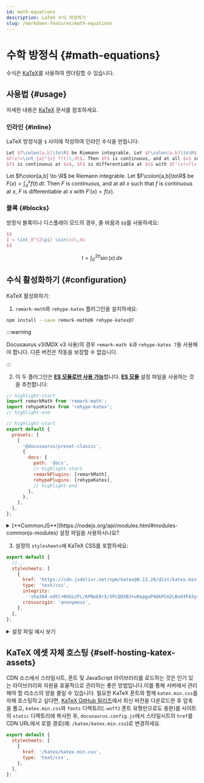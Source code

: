 ```yaml
---
id: math-equations
description: LaTeX 수식 작성하기
slug: /markdown-features/math-equations
---
```


# 수학 방정식 {#math-equations}


수식은 [KaTeX](https://katex.org)를 사용하여 렌더링할 수 있습니다.

## 사용법 {#usage}

자세한 내용은 [KaTeX](https://katex.org) 문서를 참조하세요.

### 인라인 {#inline}

LaTeX 방정식을 `$` 사이에 작성하여 인라인 수식을 만듭니다:

```latex
Let $f\colon[a,b]\to\R$ be Riemann integrable. Let $F\colon[a,b]\to\R$ be
$F(x)=\int_{a}^{x} f(t)\,dt$. Then $F$ is continuous, and at all $x$ such that
$f$ is continuous at $x$, $F$ is differentiable at $x$ with $F'(x)=f(x)$.
```

<BrowserWindow>

Let $f\colon[a,b] \to \R$ be Riemann integrable. Let $F\colon[a,b]\to\R$ be $F(x)=
\int_{a}^{x} f(t)\,dt$. Then $F$ is continuous, and at all $x$ such that $f$ is continuous at $x$, $F$ is differentiable at $x$ with $F'(x)=f(x)$.

</BrowserWindow>

### 블록 {#blocks}

방정식 블록이나 디스플레이 모드의 경우, 줄 바꿈과 `$$`를 사용하세요:

```latex
$$
I = \int_0^{2\pi} \sin(x)\,dx
$$
```

<BrowserWindow>

$$
I = \int_0^{2\pi} \sin(x)\,dx
$$

</BrowserWindow>

## 수식 활성화하기 {#configuration}

KaTeX 활성화하기:

1. `remark-math`와 `rehype-katex` 플러그인을 설치하세요:

```bash npm2yarn
npm install --save remark-math@6 rehype-katex@7
```

:::warning

Docusaurus v3(MDX v3 사용)의 경우 `remark-math 6`과 `rehype-katex 7`을 사용해야 합니다. 다른 버전은 작동을 보장할 수 없습니다.

:::

2. 이 두 플러그인은 [**ES 모듈로만 사용 가능**](https://gist.github.com/sindresorhus/a39789f98801d908bbc7ff3ecc99d99c)합니다. [**ES 모듈**](https://flaviocopes.com/es-modules/) 설정 파일을 사용하는 것을 추천합니다:

```js title="ES module docusaurus.config.js"
// highlight-start
import remarkMath from 'remark-math';
import rehypeKatex from 'rehype-katex';
// highlight-end

// highlight-start
export default {
  presets: [
    [
      '@docusaurus/preset-classic',
      {
        docs: {
          path: 'docs',
          // highlight-start
          remarkPlugins: [remarkMath],
          rehypePlugins: [rehypeKatex],
          // highlight-end
        },
      },
    ],
  ],
};
```

<details>
<summary>
[**CommonJS**](https://nodejs.org/api/modules.html#modules-commonjs-modules) 설정 파일을 사용하시나요?
</summary>

CommonJS 설정 파일을 사용하기로 결정한 경우, 동적 임포트와 비동기 설정 생성자 함수를 통해 ES 모듈 플러그인을 로드할 수 있습니다:

```js title="CommonJS module docusaurus.config.js"
// highlight-start
module.exports = async function createConfigAsync() {
  // highlight-end
  return {
    presets: [
      [
        '@docusaurus/preset-classic',
        {
          docs: {
            path: 'docs',
            // highlight-start
            remarkPlugins: [(await import('remark-math')).default],
            rehypePlugins: [(await import('rehype-katex')).default],
            // highlight-end
          },
        },
      ],
    ],
  };
};
```

</details>

3. 설정의 `stylesheets`에 KaTeX CSS를 포함하세요:

```js
export default {
  //...
  stylesheets: [
    {
      href: 'https://cdn.jsdelivr.net/npm/katex@0.13.24/dist/katex.min.css',
      type: 'text/css',
      integrity:
        'sha384-odtC+0UGzzFL/6PNoE8rX/SPcQDXBJ+uRepguP4QkPCm2LBxH3FA3y+fKSiJ+AmM',
      crossorigin: 'anonymous',
    },
  ],
};
```

<details>
<summary>설정 파일 예시 보기</summary>

```js title="docusaurus.config.js"
// highlight-start
import remarkMath from 'remark-math';
import rehypeKatex from 'rehype-katex';
// highlight-end

export default {
  title: 'Docusaurus',
  tagline: 'Build optimized websites quickly, focus on your content',
  presets: [
    [
      '@docusaurus/preset-classic',
      {
        docs: {
          path: 'docs',
          // highlight-start
          remarkPlugins: [remarkMath],
          rehypePlugins: [rehypeKatex],
          // highlight-end
        },
      },
    ],
  ],
  // highlight-start
  stylesheets: [
    {
      href: 'https://cdn.jsdelivr.net/npm/katex@0.13.24/dist/katex.min.css',
      type: 'text/css',
      integrity:
        'sha384-odtC+0UGzzFL/6PNoE8rX/SPcQDXBJ+uRepguP4QkPCm2LBxH3FA3y+fKSiJ+AmM',
      crossorigin: 'anonymous',
    },
  ],
  // highlight-end
};
```

</details>

## KaTeX 에셋 자체 호스팅 {#self-hosting-katex-assets}

CDN 소스에서 스타일시트, 폰트 및 JavaScript 라이브러리를 로드하는 것은 인기 있는 라이브러리와 자원을 효율적으로 관리하는 좋은 방법입니다.이를 통해 서버에서 관리해야 할 리소스의 양을 줄일 수 있습니다. 필요한 KaTeX 폰트와 함께 `katex.min.css`를 자체 호스팅하고 싶다면, [KaTeX GitHub 릴리즈](https://github.com/KaTeX/KaTeX/releases)에서 최신 버전을 다운로드한 후 압축을 풀고, `katex.min.css`와 `fonts` 디렉토리(`.woff2` 폰트 유형만으로도 충분)를 사이트의 `static` 디렉토리에 복사한 후, `docusaurus.config.js`에서 스타일시트의 `href`를 CDN URL에서 로컬 경로(예: `/katex/katex.min.css`)로 변경하세요.

```js title="docusaurus.config.js"
export default {
  stylesheets: [
    {
      href: '/katex/katex.min.css',
      type: 'text/css',
    },
  ],
};
```
